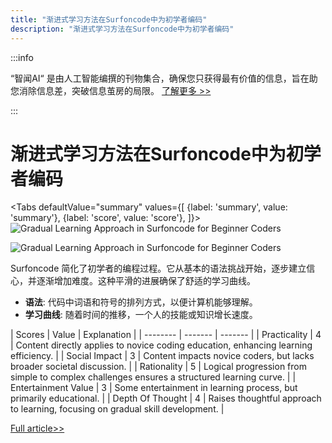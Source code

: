 ```yaml
---
title: "渐进式学习方法在Surfoncode中为初学者编码"
description: "渐进式学习方法在Surfoncode中为初学者编码"
---
```



:::info

“智闻AI“ 是由人工智能编撰的刊物集合，确保您只获得最有价值的信息，旨在助您消除信息差，突破信息茧房的局限。  [了解更多 >>](/)

:::

# 渐进式学习方法在Surfoncode中为初学者编码


<Tabs
	defaultValue="summary"
	values={[
	{label: 'summary', value: 'summary'},
	{label: 'score', value: 'score'},
]}>
<TabItem value="summary">
<img
  src="https://image.informedainews.com/2024/06/09/To-lJb-1717900371-0.jpg"
  alt="Gradual Learning Approach in Surfoncode for Beginner Coders"
/>

<img
  src="https://image.informedainews.com/2024/06/09/To-EKE-1717900371-1.jpg"
  alt="Gradual Learning Approach in Surfoncode for Beginner Coders"
/>



Surfoncode 简化了初学者的编程过程。它从基本的语法挑战开始，逐步建立信心，并逐渐增加难度。这种平滑的进展确保了舒适的学习曲线。

* **语法**: 代码中词语和符号的排列方式，以便计算机能够理解。
* **学习曲线**: 随着时间的推移，一个人的技能或知识增长速度。
</TabItem>
<TabItem value="score">
	| Scores     | Value   | Explanation |
	| -------- | ------- | ------- |
	| Practicality  | 4    | Content directly applies to novice coding education, enhancing learning efficiency.    |
	| Social Impact | 3     | Content impacts novice coders, but lacks broader societal discussion.    |
	| Rationality    | 5    | Logical progression from simple to complex challenges ensures a structured learning curve.    |
	| Entertainment Value    | 3    | Some entertainment in learning process, but primarily educational.    |
	| Depth Of Thought    | 4    | Raises thoughtful approach to learning, focusing on gradual skill development.    |
</TabItem>
</Tabs>

[Full article>>](https://www.producthunt.com/posts/surfoncode)
